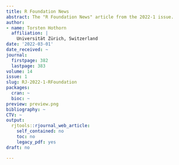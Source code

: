 ```yaml
---
title: R Foundation News
abstract: The "R Foundation News" article from the 2022-1 issue.
author:
- name: Torsten Hothorn
  affiliation: |
    Universität Zürich, Switzerland
date: '2022-03-01'
date_received: ~
journal:
  firstpage: 382
  lastpage: 383
volume: 14
issue: 1
slug: RJ-2022-1-RFoundation
packages:
  cran: ~
  bioc: ~
preview: preview.png
bibliography: ~
CTV: ~
output:
  rjtools::rjournal_web_article:
    self_contained: no
    toc: no
    legacy_pdf: yes
draft: no

---
```

